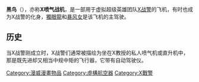 {{noteTA
|1=zh-cn:镭射眼; zh-tw:獨眼龍; zh-hk:鐳射眼;
}}
{{Unreferenced|time=2013-12-06T02:40:00+00:00}}
{{Request translation}}
'''黑鸟'''（{{lang-en|Blackbird}}），亦称'''X喷气战机'''，是一部用于虚拟超级英雄团队[[X战警|X战警]]的飞机，有时也成为X战警的化身，[[獨眼龍_(漫威漫畫)|獨眼龍]]和[[暴风女|暴风女]]是该飞机的主驾驶。

==历史==
当X战警刚成立时，X战警们通常被描绘为坐在X教授的私人喷气机或直升机中，那是既先进却又相当中规中矩的飞行器，它带有自动驾驶仪。

{{漫威漫畫小作品}}
{{X戰警}}

[[Category:漫威漫畫物品|Category:漫威漫畫物品]]
[[Category:虛構航空器|Category:虛構航空器]]
[[Category:X戰警|Category:X戰警]]